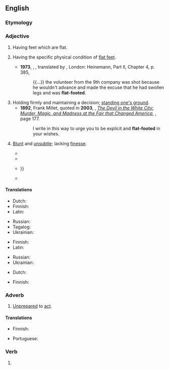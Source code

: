 {{also|flatfooted}}
==English==

===Etymology===
{{compound|en|flat|footed}}

===Adjective===
{{head|en|adjective|head=[[flat]]-[[footed]]}}

# Having feet which are flat.
#: {{ux|en|Bears are '''flat-footed''' animals.}}
# {{lb|en|of humans}} Having the specific physical condition of [[flat feet]].
#* '''1973''', {{w|Jaroslav Hašek}}, ''{{w|The Good Soldier Švejk}}'', translated by {{w|Cecil Parrott}}, London: Heinemann, Part II, Chapter 4, p. 385,
#*: {{...}} the volunteer from the 9th company was shot because he wouldn't advance and made the excuse that he had swollen legs and was '''flat-footed'''.
# Holding firmly and maintaining a decision; [[stand one's ground|standing one's ground]].
#* '''1892''', Frank Millet, quoted in '''2003''', {{w|Erik Larson}}, ''[[w:The Devil in the White City|The Devil in the White City: Murder, Magic, and Madness at the Fair that Changed America]]'', {{ISBN|0609608444}}, page 177.
#*: I write in this way to urge you to be explicit and '''flat-footed''' in your wishes.
# {{lb|en|figurative}} [[blunt|Blunt]] and [[unsubtle]]; lacking [[finesse]].
#* {{quote-book|en|year=2006|title=The Jack Ryan Agenda|author=William Terdoslavich|page=|ISBN=1466806494|passage=Two Saudi battalions and a Qatari armored battalion were tasked with retaking the town, which they did in a slow and '''flat-footed''' fashion, supported by ample U.S. artillery and air power.  }}
#* {{quote-book|en|year=2012 |title=The Conscious Brain: How Attention Engenders Experience
|author=Jesse J. Prinz  |page= |ISBN=0199977070 |passage=One '''flat-footed''' answer is that they are both mine. }}
#* {{quote-journal|en|author=Michiko Kakutani|title=‘The Death of Expertise’ Explores How Ignorance Became a Virtue|work=The New York Times|date=2017-03-21|url=https://www.nytimes.com/2017/03/21/books/the-death-of-expertise-explores-how-ignorance-became-a-virtue.html|issn=0362-4331|passage=But it’s more of a '''flat-footed''' compendium than an original work, pulling together examples from recent news stories while iterating arguments explored in more depth in books like Al Gore’s “The Assault on Reason,” {{...|Susan Jacoby’s “The Age of American Unreason,” Robert Hughes’s “Culture of Complaint” and, of course, Richard Hofstadter’s 1963 classic, “Anti-Intellectualism in American Life.”}}}}
#* {{quote-web|en|date=2019-04-11|author=Marcel Theroux|title=Machines Like Me by Ian McEwan review – intelligent mischief|work=The Guardian|url=https://www.theguardian.com/books/2019/apr/11/machines-like-me-by-ian-mcewan-review|passage=It’s the opposite technique to that of McEwan’s narrator, who explicitly sets out his world, overexplains the historical context and never turns down a chance to offer an essayistic digression. To my taste, this is a '''flat-footed''' way of doing sci-fi. }}

====Translations====
{{trans-top|having flat feet}}
* Dutch: {{t|nl|platvoetig}}
* Finnish: {{t+|fi|lattajalkainen}}
* Latin: {{t|la|plancus}}
{{trans-mid}}
* Russian: {{t|ru|плоскосто́пный}}
* Tagalog: {{t|tl|dalpak}}
* Ukrainian: {{t|uk|плоскосто́пий}}
{{trans-bottom}}

{{trans-top|having physical condition "flat feet"}}
* Finnish: {{t+|fi|lattajalkainen}}
* Latin: {{t|la|plancus}}
{{trans-mid}}
* Russian: {{t|ru|плоскосто́пный}}
* Ukrainian: {{t|uk|плоскосто́пий}}
{{trans-bottom}}

{{trans-top|holding firmly to a decision}}
* Dutch: {{t+|nl|vastberaden}}
{{trans-mid}}
* Finnish: {{t+|fi|päättäväinen}}
{{trans-bottom}}

===Adverb===
{{en-adv}}

# {{lb|en|informal}} [[unprepared|Unprepared]] to [[act]].
#: {{ux|en|They caught us '''flat-footed'''.}}

====Translations====
{{trans-top|unprepared to act}}
* Finnish: {{t|fi|housut kintuissa}}
{{trans-mid}}
* Portuguese: {{t+|pt|desprevenido}}
{{trans-bottom}}

===Verb===
{{head|en|verb form}}

# {{en-past of|flat-foot}}